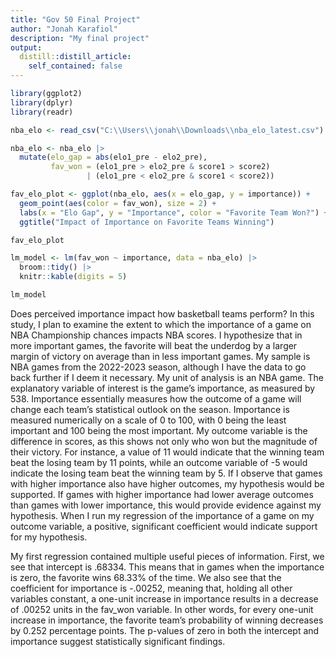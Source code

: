 ```yaml
---
title: "Gov 50 Final Project"
author: "Jonah Karafiol"
description: "My final project"
output:
  distill::distill_article:
    self_contained: false
---
```


```r
library(ggplot2)
library(dplyr)
library(readr)
```
```r
nba_elo <- read_csv("C:\\Users\\jonah\\Downloads\\nba_elo_latest.csv")

nba_elo <- nba_elo |>
  mutate(elo_gap = abs(elo1_pre - elo2_pre),
         fav_won = (elo1_pre > elo2_pre & score1 > score2) 
                 | (elo1_pre < elo2_pre & score1 < score2))

fav_elo_plot <- ggplot(nba_elo, aes(x = elo_gap, y = importance)) +
  geom_point(aes(color = fav_won), size = 2) +
  labs(x = "Elo Gap", y = "Importance", color = "Favorite Team Won?") +
  ggtitle("Impact of Importance on Favorite Teams Winning")

fav_elo_plot

lm_model <- lm(fav_won ~ importance, data = nba_elo) |>
  broom::tidy() |>
  knitr::kable(digits = 5)

lm_model
```

Does perceived importance impact how basketball teams perform? In this study, I plan to examine the extent to which the importance of a game on NBA Championship chances impacts NBA scores. I hypothesize that in more important games, the favorite will beat the underdog by a larger margin of victory on average than in less important games. My sample is NBA games from the 2022-2023 season, although I have the data to go back further if I deem it necessary. My unit of analysis is an NBA game. The explanatory variable of interest is the game's importance, as measured by 538. Importance essentially measures how the outcome of a game will change each team's statistical outlook on the season. Importance is measured numerically on a scale of 0 to 100, with 0 being the least important and 100 being the most important. My outcome variable is the difference in scores, as this shows not only who won but the magnitude of their victory. For instance, a value of 11 would indicate that the winning team beat the losing team by 11 points, while an outcome variable of -5 would indicate the losing team beat the winning team by 5. If I observe that games with higher importance also have higher outcomes, my hypothesis would be supported. If games with higher importance had lower average outcomes than games with lower importance, this would provide evidence against my hypothesis. When I run my regression of the importance of a game on my outcome variable, a positive, significant coefficient would indicate support for my hypothesis.

My first regression contained multiple useful pieces of information. First, we see that intercept is .68334. This means that in games when the importance is zero, the favorite wins 68.33% of the time. We also see that the coefficient for importance is -.00252, meaning that, holding all other variables constant, a one-unit increase in importance results in a decrease of .00252 units in the fav_won variable. In other words, for every one-unit increase in importance, the favorite team's probability of winning decreases by 0.252 percentage points. The p-values of zero in both the intercept and importance suggest statistically significant findings.